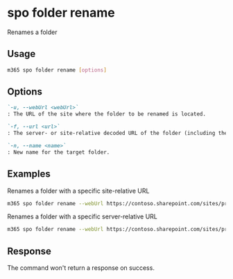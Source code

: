 
# spo folder rename

Renames a folder

## Usage

```sh
m365 spo folder rename [options]
```

## Options

```md definition-list
`-u, --webUrl <webUrl>`
: The URL of the site where the folder to be renamed is located.

`-f, --url <url>`
: The server- or site-relative decoded URL of the folder (including the folder).

`-n, --name <name>`
: New name for the target folder.
```

<Global />

## Examples

Renames a folder with a specific site-relative URL

```sh
m365 spo folder rename --webUrl https://contoso.sharepoint.com/sites/project-x --url '/Shared Documents/My Folder 1' --name 'My Folder 2'
```

Renames a folder with a specific server-relative URL

```sh
m365 spo folder rename --webUrl https://contoso.sharepoint.com/sites/project-x --url '/sites/project-x/Shared Documents/My Folder 1' --name 'My Folder 2'
```

## Response

The command won't return a response on success.
